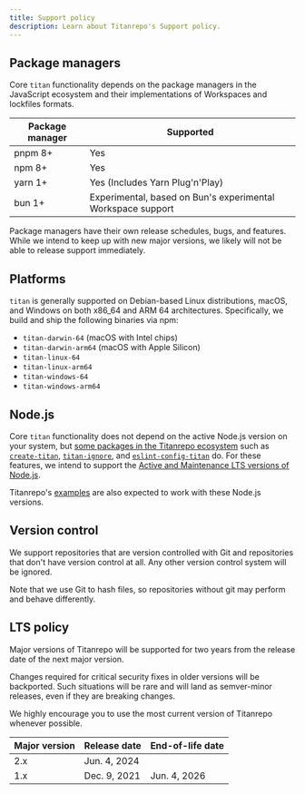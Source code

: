 ```yaml
---
title: Support policy
description: Learn about Titanrepo's Support policy.
---
```



## Package managers

Core `titan` functionality depends on the package managers in the JavaScript ecosystem and their implementations of Workspaces and
lockfiles formats.

| Package manager | Supported                                                   |
| --------------- | ----------------------------------------------------------- |
| pnpm 8+         | Yes                                                         |
| npm 8+          | Yes                                                         |
| yarn 1+         | Yes (Includes Yarn Plug'n'Play)                             |
| bun 1+          | Experimental, based on Bun's experimental Workspace support |

<Callout type="info">
  Package managers have their own release schedules, bugs, and features. While
  we intend to keep up with new major versions, we likely will not be able to
  release support immediately.
</Callout>

## Platforms

`titan` is generally supported on Debian-based Linux distributions, macOS, and
Windows on both x86_64 and ARM 64 architectures. Specifically, we build and ship
the following binaries via npm:

- `titan-darwin-64` (macOS with Intel chips)
- `titan-darwin-arm64` (macOS with Apple Silicon)
- `titan-linux-64`
- `titan-linux-arm64`
- `titan-windows-64`
- `titan-windows-arm64`

## Node.js

Core `titan` functionality does not depend on the
active Node.js version on your system, but [some packages in the Titanrepo ecosystem](/repo/docs/reference#packages)
such as [`create-titan`](/repo/docs/reference/create-titan), [`titan-ignore`](/repo/docs/reference/titan-ignore), and [`eslint-config-titan`](/repo/docs/reference/eslint-config-titan) do. For these features,
we intend to support the [Active and Maintenance LTS versions of Node.js](https://nodejs.org/en/about/previous-releases).

Titanrepo's [examples](/repo/docs/getting-started/installation#start-with-an-example) are also expected to work with these Node.js versions.

## Version control

We support repositories that are version controlled with Git and repositories that don't have
version control at all. Any other version control system will be ignored.

Note that we use Git to hash files, so repositories without git may perform and behave differently.

## LTS policy

Major versions of Titanrepo will be supported for two years from the release date of the next major version.

Changes required for critical security fixes in older versions will be backported. Such situations will be rare and will land as semver-minor releases, even if they are breaking changes.

We highly encourage you to use the most current version of Titanrepo whenever possible.

| Major version | Release date | End-of-life date |
| ------------- | ------------ | ---------------- |
| 2.x           | Jun. 4, 2024 |                  |
| 1.x           | Dec. 9, 2021 | Jun. 4, 2026     |
